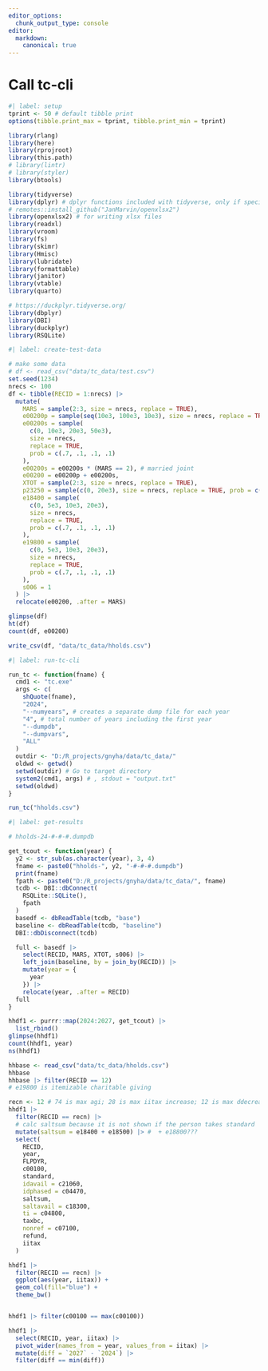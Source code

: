 ```yaml
---
editor_options: 
  chunk_output_type: console
editor:
  markdown:
    canonical: true  
---
```


# Call tc-cli

```r
#| label: setup
tprint <- 50 # default tibble print
options(tibble.print_max = tprint, tibble.print_min = tprint)

library(rlang)
library(here)
library(rprojroot)
library(this.path)
# library(lintr)
# library(styler)
library(btools)

library(tidyverse)
library(dplyr) # dplyr functions included with tidyverse, only if specifically loaded elsewhere
# remotes::install_github("JanMarvin/openxlsx2")
library(openxlsx2) # for writing xlsx files
library(readxl)
library(vroom)
library(fs)
library(skimr)
library(Hmisc)
library(lubridate)
library(formattable)
library(janitor)
library(vtable)
library(quarto)

# https://duckplyr.tidyverse.org/
library(dbplyr)
library(DBI)
library(duckplyr)
library(RSQLite)

```

```r
#| label: create-test-data

# make some data
# df <- read_csv("data/tc_data/test.csv")
set.seed(1234)
nrecs <- 100
df <- tibble(RECID = 1:nrecs) |>
  mutate(
    MARS = sample(2:3, size = nrecs, replace = TRUE),
    e00200p = sample(seq(10e3, 100e3, 10e3), size = nrecs, replace = TRUE),
    e00200s = sample(
      c(0, 10e3, 20e3, 50e3),
      size = nrecs,
      replace = TRUE,
      prob = c(.7, .1, .1, .1)
    ),
    e00200s = e00200s * (MARS == 2), # married joint
    e00200 = e00200p + e00200s,
    XTOT = sample(2:3, size = nrecs, replace = TRUE),
    p23250 = sample(c(0, 20e3), size = nrecs, replace = TRUE, prob = c(.8, .2)),
    e18400 = sample(
      c(0, 5e3, 10e3, 20e3),
      size = nrecs,
      replace = TRUE,
      prob = c(.7, .1, .1, .1)
    ),
    e19800 = sample(
      c(0, 5e3, 10e3, 20e3),
      size = nrecs,
      replace = TRUE,
      prob = c(.7, .1, .1, .1)
    ),
    s006 = 1
  ) |>
  relocate(e00200, .after = MARS)

glimpse(df)
ht(df)
count(df, e00200)

write_csv(df, "data/tc_data/hholds.csv")

```


```r
#| label: run-tc-cli

run_tc <- function(fname) {
  cmd1 <- "tc.exe"
  args <- c(
    shQuote(fname),
    "2024",
    "--numyears", # creates a separate dump file for each year
    "4", # total number of years including the first year
    "--dumpdb",
    "--dumpvars",
    "ALL"
  )
  outdir <- "D:/R_projects/gnyha/data/tc_data/"
  oldwd <- getwd()
  setwd(outdir) # Go to target directory
  system2(cmd1, args) # , stdout = "output.txt"
  setwd(oldwd)
}

run_tc("hholds.csv")

```

```r
#| label: get-results

# hholds-24-#-#-#.dumpdb

get_tcout <- function(year) {
  y2 <- str_sub(as.character(year), 3, 4)
  fname <- paste0("hholds-", y2, "-#-#-#.dumpdb")
  print(fname)
  fpath <- paste0("D:/R_projects/gnyha/data/tc_data/", fname)
  tcdb <- DBI::dbConnect(
    RSQLite::SQLite(),
    fpath
  )
  basedf <- dbReadTable(tcdb, "base")
  baseline <- dbReadTable(tcdb, "baseline")
  DBI::dbDisconnect(tcdb)

  full <- basedf |>
    select(RECID, MARS, XTOT, s006) |>
    left_join(baseline, by = join_by(RECID)) |>
    mutate(year = {
      year
    }) |>
    relocate(year, .after = RECID)
  full
}

hhdf1 <- purrr::map(2024:2027, get_tcout) |>
  list_rbind()
glimpse(hhdf1)
count(hhdf1, year)
ns(hhdf1)

hhbase <- read_csv("data/tc_data/hholds.csv")
hhbase
hhbase |> filter(RECID == 12)
# e19800 is itemizable charitable giving

recn <- 12 # 74 is max agi; 28 is max iitax increase; 12 is max ddecrease
hhdf1 |>
  filter(RECID == recn) |>
  # calc saltsum because it is not shown if the person takes standard
  mutate(saltsum = e18400 + e18500) |> #  + e18800???
  select(
    RECID,
    year,
    FLPDYR,
    c00100,
    standard,
    idavail = c21060,
    idphased = c04470,
    saltsum,
    saltavail = c18300,
    ti = c04800,
    taxbc,
    nonref = c07100,
    refund,
    iitax
  )

hhdf1 |>
  filter(RECID == recn) |>
  ggplot(aes(year, iitax)) +
  geom_col(fill="blue") +
  theme_bw()


hhdf1 |> filter(c00100 == max(c00100))

hhdf1 |>
  select(RECID, year, iitax) |>
  pivot_wider(names_from = year, values_from = iitax) |>
  mutate(diff = `2027` - `2024`) |>
  filter(diff == min(diff))

```
